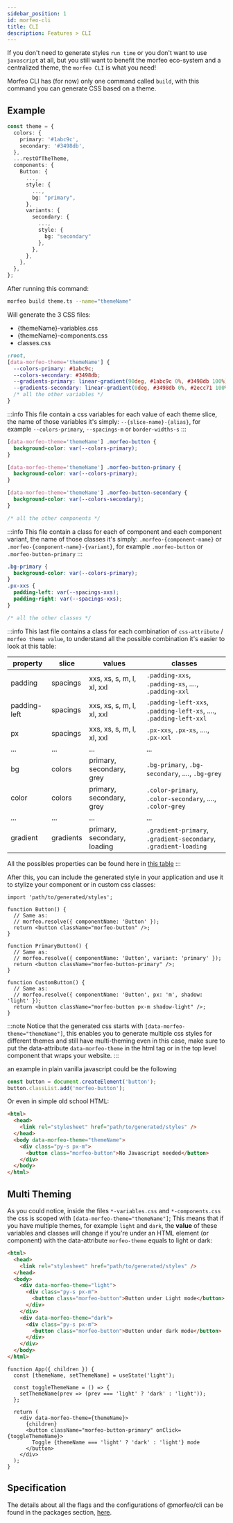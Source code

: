 ```yaml
---
sidebar_position: 1
id: morfeo-cli
title: CLI
description: Features > CLI
---
```


If you don't need to generate styles `run time` or you don't want to use `javascript` at all, but you still want to benefit the morfeo eco-system and a centralized theme,
the `morfeo CLI` is what you need!

Morfeo CLI has (for now) only one command called `build`, with this command you can generate CSS based on a theme.

## Example

```typescript title="theme.tsx"
const theme = {
  colors: {
    primary: '#1abc9c',
    secondary: '#3498db',
  },
  ...restOfTheTheme,
  components: {
    Button: {
      ...,
      style: {
        ...,
        bg: "primary",
      },
      variants: {
        secondary: {
          ...,
          style: {
            bg: "secondary"
          },
        },
      },
    },
  },
};
```

After running this command:

```bash
morfeo build theme.ts --name="themeName"
```

Will generate the 3 CSS files:

- {themeName}-variables.css
- {themeName}-components.css
- classes.css

```css title="{themeName}-variables.css"
:root,
[data-morfeo-theme='themeName'] {
  --colors-primary: #1abc9c;
  --colors-secondary: #3498db;
  --gradients-primary: linear-gradient(90deg, #1abc9c 0%, #3498db 100%);
  --gradients-secondary: linear-gradient(0deg, #3498db 0%, #2ecc71 100%);
  /* all the other variables */
}
```

:::info
This file contain a css variables for each value of each theme slice, the name of those variables it's simply:
`--{slice-name}-{alias}`, for example `--colors-primary`, `--spacings-m` or `border-widths-s`
:::

```css title="{themeName}-components.css"
[data-morfeo-theme='themeName'] .morfeo-button {
  background-color: var(--colors-primary);
}

[data-morfeo-theme='themeName'] .morfeo-button-primary {
  background-color: var(--colors-primary);
}

[data-morfeo-theme='themeName'] .morfeo-button-secondary {
  background-color: var(--colors-secondary);
}

/* all the other components */
```

:::info
This file contain a class for each of component and each component variant, the name of those classes it's simply:
`.morfeo-{component-name}` or `.morfeo-{component-name}-{variant}`, for example `.morfeo-button` or `.morfeo-button-primary`
:::

```css title="classes.css"
.bg-primary {
  background-color: var(--colors-primary);
}
.px-xxs {
  padding-left: var(--spacings-xxs);
  padding-right: var(--spacings-xxs);
}

/* all the other classes */
```

:::info
This last file contains a class for each combination of `css-attribute` / `morfeo theme value`, to understand all the possible combination it's easier to look at this table:

| property     | slice     | values                      | classes                                                            |
| ------------ | --------- | --------------------------- | ------------------------------------------------------------------ |
| padding      | spacings  | xxs, xs, s, m, l, xl, xxl   | `.padding-xxs`, `.padding-xs`, ...., `.padding-xxl`                |
| padding-left | spacings  | xxs, xs, s, m, l, xl, xxl   | `.padding-left-xxs`, `.padding-left-xs`, ...., `.padding-left-xxl` |
| px           | spacings  | xxs, xs, s, m, l, xl, xxl   | `.px-xxs`, `.px-xs`, ...., `.px-xxl`                               |
| ...          | ...       | ...                         | ...                                                                |
| bg           | colors    | primary, secondary, grey    | `.bg-primary`, `.bg-secondary`, ...., `.bg-grey`                   |
| color        | colors    | primary, secondary, grey    | `.color-primary`, `.color-secondary`, ...., `.color-grey`          |
| ...          | ...       | ...                         | ...                                                                |
| gradient     | gradients | primary, secondary, loading | `.gradient-primary`, `.gradient-secondary`, `.gradient-loading`    |

All the possibles properties can be found here in [this table](../theme-specification.mdx#properties)
:::

After this, you can include the generated style in your application and use it to stylize your component or in custom css classes:

```tsx
import 'path/to/generated/styles';

function Button() {
  // Same as:
  // morfeo.resolve({ componentName: 'Button' });
  return <button className="morfeo-button" />;
}

function PrimaryButton() {
  // Same as:
  // morfeo.resolve({ componentName: 'Button', variant: 'primary' });
  return <button className="morfeo-button-primary" />;
}

function CustomButton() {
  // Same as:
  // morfeo.resolve({ componentName: 'Button', px: 'm', shadow: 'light' });
  return <button className="morfeo-button px-m shadow-light" />;
}
```

:::note
Notice that the generated css starts with `[data-morfeo-theme="themeName"]`, this enables you to generate multiple css styles for different themes and still have multi-theming even in this case, make sure to put the data-attribute `data-morfeo-theme` in the html tag or in the top level component that wraps your website.
:::

an example in plain vanilla javascript could be the following

```typescript
const button = document.createElement('button');
button.classList.add('morfeo-button');
```

Or even in simple old school HTML:

```html
<html>
  <head>
    <link rel="stylesheet" href="path/to/generated/styles" />
  </head>
  <body data-morfeo-theme="themeName">
    <div class="py-s px-m">
      <button class="morfeo-button">No Javascript needed</button>
    </div>
  </body>
</html>
```

## Multi Theming

As you could notice, inside the files `*-variables.css` and `*-components.css` the css is scoped with `[data-morfeo-theme="themeName"]`; This means that if you have multiple themes, for example `light` and `dark`, the **value** of these variables and classes will change if you're under an HTML element (or component) with the data-attribute `morfeo-theme` equals to light or dark:

```html title="plain html example"
<html>
  <head>
    <link rel="stylesheet" href="path/to/generated/styles" />
  </head>
  <body>
    <div data-morfeo-theme="light">
      <div class="py-s px-m">
        <button class="morfeo-button">Button under Light mode</button>
      </div>
    </div>
    <div data-morfeo-theme="dark">
      <div class="py-s px-m">
        <button class="morfeo-button">Button under dark mode</button>
      </div>
    </div>
  </body>
</html>
```

```tsx title="Example in React"
function App({ children }) {
  const [themeName, setThemeName] = useState('light');

  const toggleThemeName = () => {
    setThemeName(prev => (prev === 'light' ? 'dark' : 'light'));
  };

  return (
    <div data-morfeo-theme={themeName}>
      {children}
      <button className="morfeo-button-primary" onClick={toggleThemeName}>
        Toggle {themeName === 'light' ? 'dark' : 'light'} mode
      </button>
    </div>
  );
}
```

## Specification

The details about all the flags and the configurations of @morfeo/cli can be found in the packages section, [here](../Packages/cli.mdx).
